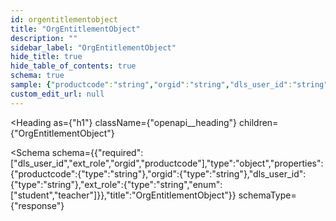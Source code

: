 ```yaml
---
id: orgentitlementobject
title: "OrgEntitlementObject"
description: ""
sidebar_label: "OrgEntitlementObject"
hide_title: true
hide_table_of_contents: true
schema: true
sample: {"productcode":"string","orgid":"string","dls_user_id":"string","ext_role":"student"}
custom_edit_url: null
---
```



<Heading
  as={"h1"}
  className={"openapi__heading"}
  children={"OrgEntitlementObject"}
>
</Heading>





<Schema
  schema={{"required":["dls_user_id","ext_role","orgid","productcode"],"type":"object","properties":{"productcode":{"type":"string"},"orgid":{"type":"string"},"dls_user_id":{"type":"string"},"ext_role":{"type":"string","enum":["student","teacher"]}},"title":"OrgEntitlementObject"}}
  schemaType={"response"}
>
  
</Schema>
            